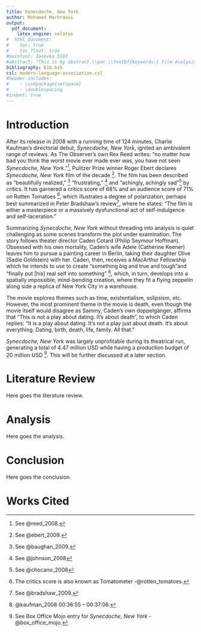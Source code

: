 ```yaml
---
title: Synecdoche, New York
author: Mohamed Marhraoui
output:
  pdf_document:
    latex_engine: xelatex
#  html_document:
#    toc: true
#    toc_float: true
#mainfont: Iosevka SS03
#abstract: "This is my abstract.\\par \\textbf{Keywords:} Film Analysis, Postmodernity, Theater."
bibliography: bib.bib
csl: modern-language-association.csl
#header-includes:
#    - \usepackage{setspace}
#    - \doublespacing
#indent: true
---
```


\pagebreak

# Introduction

After its release in 2008 with a running time of 124 minutes, Charlie Kaufman's directorial debut, _Synecdoche, New York_, ignited an ambivalent range of reviews. As The Observer's own Rex Reed writes: "no matter how bad you think the worst movie ever made ever was, you have not seen _Synecdoche, New York_."^[See @reed_2008.], Pulitzer Prize winner Roger Ebert declares _Synecdoche, New York_ film of the decade ^[See @ebert_2009.]. The film has been described as "beautifully realized," ^[See @baughan_2009.] "frustrating," ^[See @johnson_2008] and "achingly, achingly sad"^[See @chocano_2008] by critics. It has garnered a critics score of 68% and an audience score of 71% on Rotten Tomatoes ^[The critics score is also known as Tomatometer -@rotten_tomatoes.], which illustrates a degree of polarization, perhaps best summarized in Peter Bradshaw's review^[See @bradshaw_2009.], where he states: "The film is either a masterpiece or a massively dysfunctional act of self-indulgence and self-laceration."

Summarizing _Synecdoche, New York_ without threading into analysis is quiet challenging as some scenes transform the plot under examination. The story follows theater director Caden Cotard (Philip Seymour Hoffman). Obsessed with his own mortality, Caden's wife Adele (Catherine Keener) leaves him to pursue a painting career in Berlin, taking their daughter Olive (Sadie Goldstein) with her. Caden, then, receives a MacArthur Fellowship which he intends to use to create "something big and true and tough"and "finally put [his] real self into something" ^[@kaufman_2008 00:36:55 -- 00:37:06.], which, in turn, develops into a spatially impossible, mind-bending creation, where they fit a flying zeppelin along side a replica of New York City in a warehouse.

The movie explores themes such as time, existentialism, solipsism, etc. However, the most prominent theme in the movie is death, even though the movie itself would disagree as Sammy, Caden's own doppelgänger, affirms that "This is not a play about dating. It's about death", to which Caden replies: "It is a play about dating. It's not a play just about death. It's about everything. Dating, birth, death, life, family. All that."

_Synecdoche, New York_ was largely unprofitable during its theatrical run, generating a total of 4.47 million USD while having a production budget of 20 million USD ^[See Box Office Mojo entry for _Synecdoche, New York_ -@box_office_mojo.]. This will be further discussed at a later section.

# Literature Review

Here goes the literature review.

# Analysis

Here goes the analysis.


# Conclusion

Here goes the conclusion.

\pagebreak

# Works Cited
